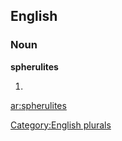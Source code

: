 ==English==

===Noun===
'''spherulites'''

# {{plural of|[[spherulite]]}}

[[Category:English plurals]]

[[ar:spherulites]]
